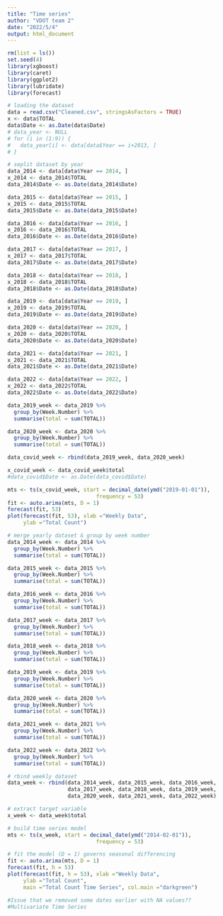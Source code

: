 ---
title: "Time series"
author: "VDOT team 2"
date: "2022/5/4"
output: html_document
---


```{r setup, include=FALSE}
rm(list = ls())
set.seed(4)
library(xgboost)
library(caret)
library(ggplot2)
library(lubridate)
library(forecast)
```

```{r}
# loading the dataset
data = read.csv("Cleaned.csv", stringsAsFactors = TRUE)
x <- data$TOTAL
data$Date <- as.Date(data$Date)
# data_year <- NULL
# for (i in (1:9)) {
#   data_year[i] <- data[data$Year == i+2013, ]
# }

# seplit dataset by year
data_2014 <- data[data$Year == 2014, ]
x_2014 <- data_2014$TOTAL
data_2014$Date <- as.Date(data_2014$Date)

data_2015 <- data[data$Year == 2015, ]
x_2015 <- data_2015$TOTAL
data_2015$Date <- as.Date(data_2015$Date)

data_2016 <- data[data$Year == 2016, ]
x_2016 <- data_2016$TOTAL
data_2016$Date <- as.Date(data_2016$Date)

data_2017 <- data[data$Year == 2017, ]
x_2017 <- data_2017$TOTAL
data_2017$Date <- as.Date(data_2017$Date)

data_2018 <- data[data$Year == 2018, ]
x_2018 <- data_2018$TOTAL
data_2018$Date <- as.Date(data_2018$Date)

data_2019 <- data[data$Year == 2019, ]
x_2019 <- data_2019$TOTAL
data_2019$Date <- as.Date(data_2019$Date)

data_2020 <- data[data$Year == 2020, ]
x_2020 <- data_2020$TOTAL
data_2020$Date <- as.Date(data_2020$Date)

data_2021 <- data[data$Year == 2021, ]
x_2021 <- data_2021$TOTAL
data_2021$Date <- as.Date(data_2021$Date)

data_2022 <- data[data$Year == 2022, ]
x_2022 <- data_2022$TOTAL
data_2022$Date <- as.Date(data_2022$Date)
```


```{r}
data_2019_week <- data_2019 %>% 
  group_by(Week.Number) %>%
  summarise(total = sum(TOTAL))

data_2020_week <- data_2020 %>% 
  group_by(Week.Number) %>%
  summarise(total = sum(TOTAL))

data_covid_week <- rbind(data_2019_week, data_2020_week)

x_covid_week <- data_covid_week$total
#data_covid$Date <- as.Date(data_covid$Date)

mts <- ts(x_covid_week, start = decimal_date(ymd("2019-01-01")),
                            frequency = 53)
fit <- auto.arima(mts, D = 1)
forecast(fit, 53)
plot(forecast(fit, 53), xlab ="Weekly Data",
     ylab ="Total Count")

```

```{r}
# merge yearly dataset & group by week number
data_2014_week <- data_2014 %>% 
  group_by(Week.Number) %>%
  summarise(total = sum(TOTAL))

data_2015_week <- data_2015 %>% 
  group_by(Week.Number) %>%
  summarise(total = sum(TOTAL))

data_2016_week <- data_2016 %>% 
  group_by(Week.Number) %>%
  summarise(total = sum(TOTAL))

data_2017_week <- data_2017 %>% 
  group_by(Week.Number) %>%
  summarise(total = sum(TOTAL))

data_2018_week <- data_2018 %>% 
  group_by(Week.Number) %>%
  summarise(total = sum(TOTAL))

data_2019_week <- data_2019 %>% 
  group_by(Week.Number) %>%
  summarise(total = sum(TOTAL))

data_2020_week <- data_2020 %>% 
  group_by(Week.Number) %>%
  summarise(total = sum(TOTAL))

data_2021_week <- data_2021 %>% 
  group_by(Week.Number) %>%
  summarise(total = sum(TOTAL))

data_2022_week <- data_2022 %>% 
  group_by(Week.Number) %>%
  summarise(total = sum(TOTAL))

# rbind weekly dataset
data_week <- rbind(data_2014_week, data_2015_week, data_2016_week, 
                   data_2017_week, data_2018_week, data_2019_week,
                   data_2020_week, data_2021_week, data_2022_week)

# extract target variable
x_week <- data_week$total

# build time series model
mts <- ts(x_week, start = decimal_date(ymd("2014-02-01")),
                            frequency = 53)

# fit the model (D = 1) governs seasonal differencing
fit <- auto.arima(mts, D = 1)
forecast(fit, h = 53)
plot(forecast(fit, h = 53), xlab ="Weekly Data",
     ylab ="Total Count",
     main ="Total Count Time Series", col.main ="darkgreen")
```


```{r}
#Issue that we removed some dates earlier with NA values??
#Multivariate Time Series
```

